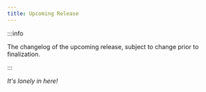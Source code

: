 ```yaml
---
title: Upcoming Release
---
```


:::info

The changelog of the upcoming release, subject to change prior to finalization.

:::

_It's lonely in here!_
